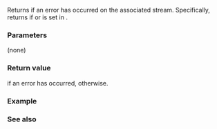 {{cpp/io/basic_ios/title | operator!}}
{{cpp/io/basic_ios/navbar}}
{{dcl begin}}
{{dcl | 1=
bool operator!() const;
}}
{{dcl end}}

Returns {{c|true}} if an error has occurred on the associated stream. Specifically, returns {{c|true}} if {{tt|badbit}} or {{tt|failbit}} is set in {{c|rdstate()}}.

===Parameters===
(none)

===Return value===
{{c|true}} if an error has occurred, {{c|false}} otherwise.

===Example===
{{example template|cpp/io/basic_ios/example1}}

===See also===
{{cpp/io/basic ios/iostate accessors}}

{{langlinks|de|es|fr|it|ja|pt|ru|zh}}